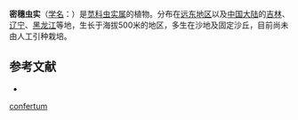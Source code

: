 {{Speciesbox
| name = 密穗虫实
| status = 
| status_system = 
| image =
| genus = Corispermum
| species = confertum
| authority = Bunge
}}

'''密穗虫实'''（[[学名|学名]]：{{lang|la|''Corispermum confertum''}}）是[[苋科|苋科]][[虫实属|虫实属]]的植物。分布在[[远东地区|远东地区]]以及[[中国大陆|中国大陆]]的[[吉林|吉林]]、[[辽宁|辽宁]]、[[黑龙江|黑龙江]]等地，生长于海拔500米的地区，多生在沙地及固定沙丘，目前尚未由人工引种栽培。

== 参考文献 ==
<div class="references-small">
* {{cite web| url =http://www.bioinfo.cn/db05/KmzwSpecies.php?action=view&id=3706| title =密穗虫实| work =《中国高等植物数据库全库》| publisher =中国科学院微生物研究所| author =昆明植物研究所| accessdate =2009-02-25| deadurl =yes| archiveurl =https://web.archive.org/web/20160305040737/http://www.bioinfo.cn/db05/KmzwSpecies.php?action=view&id=3706| archivedate =2016-03-05}}
</div>
{{Taxonbar|from=Q10953211}}

{{DEFAULTSORT:Corispermum confertum}}
[[Category:虫实属|confertum]]


{{Amaranthaceae-stub}}